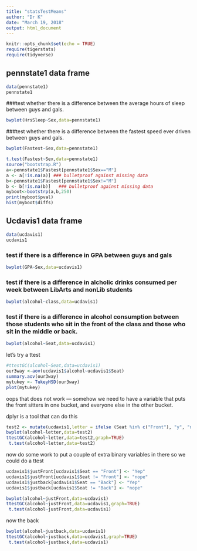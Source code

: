 ```yaml
---
title: "statsTestMeans"
author: "Dr K"
date: "March 19, 2018"
output: html_document
---
```


```r
knitr::opts_chunk$set(echo = TRUE)
require(tigerstats)
require(tidyverse)
```

## pennstate1 data frame


```r
data(pennstate1)
pennstate1
```




###test whether there is a difference between the average hours of sleep between guys and gals.

```r
bwplot(HrsSleep~Sex,data=pennstate1)
```

###test whether there is a difference between the fastest speed ever driven between guys and gals.

```r
bwplot(Fastest~Sex,data=pennstate1)
```
```r
t.test(Fastest~Sex,data=pennstate1)
source("bootstrap.R")
a<-pennstate1$Fastest[pennstate1$Sex=="M"]
a <- a[!is.na(a)] ### bulletproof against missing data
b<-pennstate1$Fastest[pennstate1$Sex!="M"]
b <- b[!is.na(b)]   ### bulletproof against missing data
myboot<-bootstrp(a,b,250)
print(myboot$pval)
hist(myboot$diffs)
```

## Ucdavis1 data frame



```r
data(ucdavis1)
ucdavis1
```

### test if there is a difference in GPA between guys and gals

```r
bwplot(GPA~Sex,data=ucdavis1)
```

### test if there is a difference in alcholic drinks consumed per week between LibArts and nonLib students

```r
bwplot(alcohol~class,data=ucdavis1)
```


### test if there is a difference in alcohol consumption between those students who sit in the front of the class and those who sit in the middle or back.

```r
bwplot(alcohol~Seat,data=ucdavis1)
```

let's try a ttest

```r
#ttestGC(alcohol~Seat,data=ucdavis1)
our3way <-aov(ucdavis1$alcohol~ucdavis1$Seat)
summary.aov(our3way)
mytukey <- TukeyHSD(our3way)
plot(mytukey)
```
oops that does not work --- somehow we need to have a variable that puts the front sitters in one bucket, and everyone else in the other bucket.


dplyr is a tool that can do this

```r

test2 <- mutate(ucdavis1,letter = ifelse (Seat %in% c("Front"), "y", "n"))
bwplot(alcohol~letter,data=test2)
ttestGC(alcohol~letter,data=test2,graph=TRUE)
 t.test(alcohol~letter,data=test2)               
```
now do some work to put a couple of extra binary variables in there so we could do a ttest

```r
ucdavis1$justFront[ucdavis1$Seat == "Front"] <- "Yep"
ucdavis1$justFront[ucdavis1$Seat != "Front"] <- "nope"
ucdavis1$justback[ucdavis1$Seat == "Back"] <- "Yep"
ucdavis1$justback[ucdavis1$Seat != "Back"] <- "nope"
```

```r
bwplot(alcohol~justFront,data=ucdavis1)
ttestGC(alcohol~justFront,data=ucdavis1,graph=TRUE)
 t.test(alcohol~justFront,data=ucdavis1)               
```
now the back


```r
bwplot(alcohol~justback,data=ucdavis1)
ttestGC(alcohol~justback,data=ucdavis1,graph=TRUE)
 t.test(alcohol~justback,data=ucdavis1)               
```
